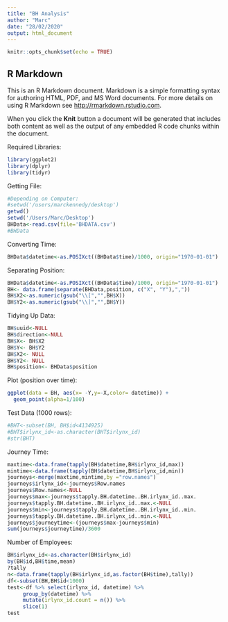 ```yaml
---
title: "BH Analysis"
author: "Marc"
date: "28/02/2020"
output: html_document
---
```


```r
knitr::opts_chunk$set(echo = TRUE)
```

## R Markdown

This is an R Markdown document. Markdown is a simple formatting syntax for authoring HTML, PDF, and MS Word documents. For more details on using R Markdown see <http://rmarkdown.rstudio.com>.

When you click the **Knit** button a document will be generated that includes both content as well as the output of any embedded R code chunks within the document.

Required Libraries:
```r
library(ggplot2)
library(dplyr)
library(tidyr)
```

Getting File:
```r
#Depending on Computer:
#setwd('/users/marckennedy/desktop')
getwd()
setwd('/Users/Marc/Desktop')
BHData<-read.csv(file='BHDATA.csv')
#BHData
```

Converting Time:
```r
BHData$datetime<-as.POSIXct((BHData$time)/1000, origin="1970-01-01")
```

Separating Position:
```r
BHData$datetime<-as.POSIXct((BHData$time)/1000, origin="1970-01-01")
BH<- data.frame(separate(BHData,position, c("X", "Y"),","))
BH$X2<-as.numeric(gsub("\\[","",BH$X))
BH$Y2<-as.numeric(gsub("\\]","",BH$Y))
```

Tidying Up Data:
```r
BH$uuid<-NULL
BH$direction<-NULL
BH$X<- BH$X2
BH$Y<- BH$Y2
BH$X2<- NULL
BH$Y2<- NULL
BH$position<- BHData$position
```


Plot (position over time):
```r
ggplot(data = BH, aes(x= -Y,y=-X,color= datetime)) +
  geom_point(alpha=1/100)
```
Test Data (1000 rows):
```r
#BHT<-subset(BH, BH$id<4134925)
#BHT$irlynx_id<-as.character(BHT$irlynx_id)
#str(BHT)
```

Journey Time:
```r
maxtime<-data.frame(tapply(BH$datetime,BH$irlynx_id,max))
mintime<-data.frame(tapply(BH$datetime,BH$irlynx_id,min))
journeys<-merge(maxtime,mintime,by ="row.names")
journeys$irlynx_id<-journeys$Row.names
journeys$Row.names<-NULL
journeys$max<-journeys$tapply.BH.datetime..BH.irlynx_id..max.
journeys$tapply.BH.datetime..BH.irlynx_id..max.<-NULL
journeys$min<-journeys$tapply.BH.datetime..BH.irlynx_id..min.
journeys$tapply.BH.datetime..BH.irlynx_id..min.<-NULL
journeys$journeytime<-(journeys$max-journeys$min)
sum(journeys$journeytime)/3600
```
Number of Employees:
```r
BH$irlynx_id<-as.character(BH$irlynx_id)
by(BH$id,BH$time,mean)
?tally
n<-data.frame(tapply(BH$irlynx_id,as.factor(BH$time),tally))
df<-subset(BH,BH$id<1000)
test<-df %>% select(irlynx_id, datetime) %>% 
     group_by(datetime) %>% 
     mutate(irlynx_id.count = n()) %>% 
     slice(1)
test
```

